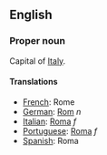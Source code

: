 ==English==

===Proper noun===

Capital of [[Italy]].

====Translations====

*[[French]]: Rome
*[[German]]: [[Rom]] ''n''
*[[Italian]]: [[Roma]] ''f''
*[[Portuguese]]: [[Roma]] ''f''
*[[Spanish]]: Roma